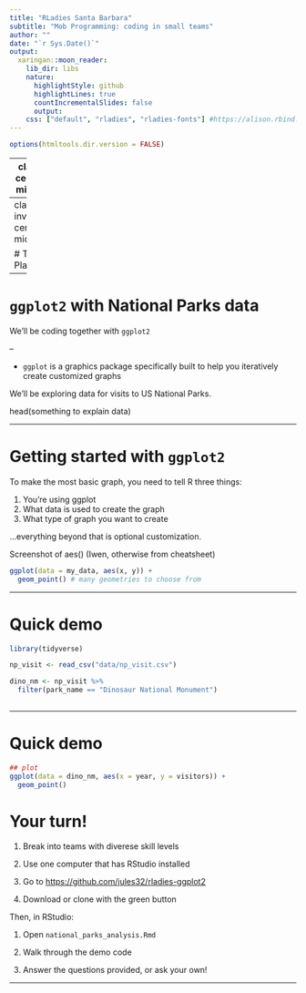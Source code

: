 ```yaml
---
title: "RLadies Santa Barbara"
subtitle: "Mob Programming: coding in small teams"
author: ""
date: "`r Sys.Date()`"
output:
  xaringan::moon_reader:
    lib_dir: libs
    nature:
      highlightStyle: github
      highlightLines: true
      countIncrementalSlides: false
      output:
    css: ["default", "rladies", "rladies-fonts"] #https://alison.rbind.io/post/r-ladies-slides/
---
```


```r
options(htmltools.dir.version = FALSE)
```

<!---background-image: url(https://upload.wikimedia.org/wikipedia/commons/b/be/Sharingan_triple.svg)

![](images/rladies_welcome.png) 

Above isn't working; need to figure it out, hopefully as a background slide--->

---
class: center, middle

# Mob Programming

[A quick primer](https://github.com/R-Meetup-SB/hackathon-201806/blob/master/mob-programming.Rmd)

---
class: inverse, center, middle

# The Plan

---

# `ggplot2` with National Parks data

We'll be coding together with `ggplot2`

--

- `ggplot` is a graphics package specifically built to help you iteratively create customized graphs


We'll be exploring data for visits to US National Parks. 

head(something to explain data)

---

# Getting started with `ggplot2`

To make the most basic graph, you need to tell R three things:

1. You're using ggplot
1. What data is used to create the graph
1. What type of graph you want to create

…everything beyond that is optional customization.


Screenshot of aes() (Iwen, otherwise from cheatsheet)

```r
ggplot(data = my_data, aes(x, y)) +
  geom_point() # many geometries to choose from
```


<!--
Anatomy of ggplot tidyverse reference

- data
- aesthetics
-->

---

# Quick demo

```r
library(tidyverse)

np_visit <- read_csv("data/np_visit.csv")

dino_nm <- np_visit %>% 
  filter(park_name == "Dinosaur National Monument")
  
```

---

# Quick demo

```r
## plot
ggplot(data = dino_nm, aes(x = year, y = visitors)) +
  geom_point()
```



# Your turn!

1. Break into teams with diverese skill levels

1. Use one computer that has RStudio installed

1. Go to <https://github.com/jules32/rladies-ggplot2>

1. Download or clone with the green button

Then, in RStudio: 

1. Open `national_parks_analysis.Rmd`

1. Walk through the demo code

1. Answer the questions provided, or ask your own!

---

